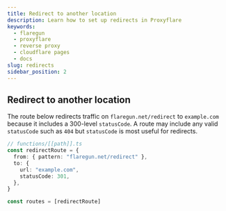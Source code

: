 ```yaml
---
title: Redirect to another location
description: Learn how to set up redirects in Proxyflare
keywords:
  - flaregun
  - proxyflare
  - reverse proxy
  - cloudflare pages
  - docs
slug: redirects
sidebar_position: 2
---
```


## Redirect to another location

The route below redirects traffic on `flaregun.net/redirect` to `example.com` because it includes a 300-level `statusCode`. A route may include any valid `statusCode`
such as `404` but `statusCode` is most useful for redirects.

```ts
// functions/[[path]].ts
const redirectRoute = {
  from: { pattern: "flaregun.net/redirect" },
  to: {
    url: "example.com",
    statusCode: 301,
  },
}

const routes = [redirectRoute]
```
